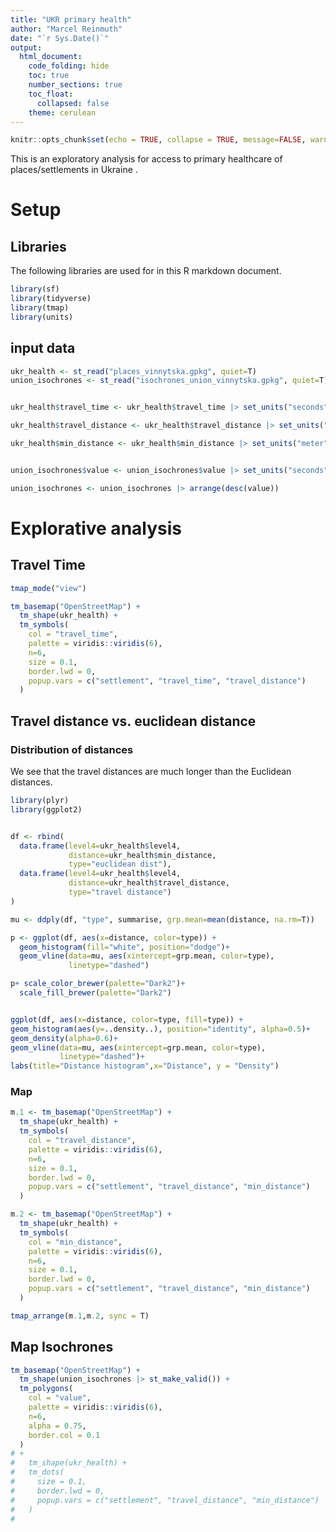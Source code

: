 ```yaml
---
title: "UKR primary health"
author: "Marcel Reinmuth"
date: "`r Sys.Date()`"
output: 
  html_document:
    code_folding: hide
    toc: true
    number_sections: true
    toc_float:
      collapsed: false
    theme: cerulean
---
```


```r
knitr::opts_chunk$set(echo = TRUE, collapse = TRUE, message=FALSE, warning=FALSE)
```

This is an exploratory analysis for access to primary healthcare of places/settlements in Ukraine .

# Setup

## Libraries

The following libraries are used for in this R markdown document.

```r
library(sf)
library(tidyverse)
library(tmap)
library(units)

```

## input data

```r
ukr_health <- st_read("places_vinnytska.gpkg", quiet=T)
union_isochrones <- st_read("isochrones_union_vinnytska.gpkg", quiet=T)


ukr_health$travel_time <- ukr_health$travel_time |> set_units("seconds") |>  set_units("minutes") |> round(3)

ukr_health$travel_distance <- ukr_health$travel_distance |> set_units("meter") |> set_units("km") |> round(3)

ukr_health$min_distance <- ukr_health$min_distance |> set_units("meter") |> set_units("km") |> round(3)


union_isochrones$value <- union_isochrones$value |> set_units("seconds") |>  set_units("minutes") |> round(3)

union_isochrones <- union_isochrones |> arrange(desc(value))

```

# Explorative analysis

## Travel Time

```r
tmap_mode("view")

tm_basemap("OpenStreetMap") +
  tm_shape(ukr_health) +
  tm_symbols(
    col = "travel_time",
    palette = viridis::viridis(6),
    n=6,
    size = 0.1,
    border.lwd = 0,
    popup.vars = c("settlement", "travel_time", "travel_distance")
  )

```

## Travel distance vs. euclidean distance


### Distribution of distances

We see that the travel distances are much longer than the Euclidean distances.


```r

library(plyr)
library(ggplot2)


df <- rbind(
  data.frame(level4=ukr_health$level4,
             distance=ukr_health$min_distance,
             type="euclidean dist"),
  data.frame(level4=ukr_health$level4,
             distance=ukr_health$travel_distance,
             type="travel distance")
)

mu <- ddply(df, "type", summarise, grp.mean=mean(distance, na.rm=T))

p <- ggplot(df, aes(x=distance, color=type)) +
  geom_histogram(fill="white", position="dodge")+
  geom_vline(data=mu, aes(xintercept=grp.mean, color=type),
             linetype="dashed")

p+ scale_color_brewer(palette="Dark2")+
  scale_fill_brewer(palette="Dark2")


ggplot(df, aes(x=distance, color=type, fill=type)) +
geom_histogram(aes(y=..density..), position="identity", alpha=0.5)+
geom_density(alpha=0.6)+
geom_vline(data=mu, aes(xintercept=grp.mean, color=type),
           linetype="dashed")+
labs(title="Distance histogram",x="Distance", y = "Density")

```



### Map


```r

m.1 <- tm_basemap("OpenStreetMap") +
  tm_shape(ukr_health) +
  tm_symbols(
    col = "travel_distance",
    palette = viridis::viridis(6),
    n=6,
    size = 0.1,
    border.lwd = 0,
    popup.vars = c("settlement", "travel_distance", "min_distance")
  )

m.2 <- tm_basemap("OpenStreetMap") +
  tm_shape(ukr_health) +
  tm_symbols(
    col = "min_distance",
    palette = viridis::viridis(6),
    n=6,
    size = 0.1,
    border.lwd = 0,
    popup.vars = c("settlement", "travel_distance", "min_distance")
  )

tmap_arrange(m.1,m.2, sync = T)

```



## Map Isochrones

```r

tm_basemap("OpenStreetMap") +
  tm_shape(union_isochrones |> st_make_valid()) +
  tm_polygons(
    col = "value",
    palette = viridis::viridis(6),
    n=6,
    alpha = 0.75,
    border.col = 0.1
  ) 
# +
#   tm_shape(ukr_health) +
#   tm_dots(
#     size = 0.1,
#     border.lwd = 0,
#     popup.vars = c("settlement", "travel_distance", "min_distance")
#   )
#   


```
